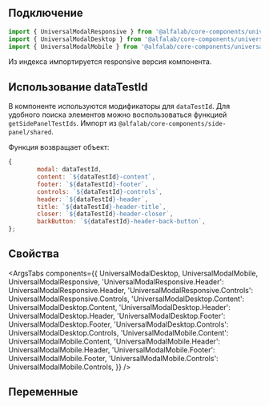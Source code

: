 
## Подключение

```jsx
import { UniversalModalResponsive } from '@alfalab/core-components/universal-modal';
import { UniversalModalDesktop } from '@alfalab/core-components/universal-modal/desktop';
import { UniversalModalMobile } from '@alfalab/core-components/universal-modal/mobile';
```

Из индекса импортируется responsive версия компонента.

## Использование dataTestId

В компоненте используются модификаторы для `dataTestId`.
Для удобного поиска элементов можно воспользоваться функцией `getSidePanelTestIds`.
Импорт из `@alfalab/core-components/side-panel/shared`.

Функция возвращает объект:

```jsx
{
        modal: dataTestId,
        content: `${dataTestId}-content`,
        footer: `${dataTestId}-footer`,
        controls: `${dataTestId}-controls`,
        header: `${dataTestId}-header`,
        title: `${dataTestId}-header-title`,
        closer: `${dataTestId}-header-closer`,
        backButton: `${dataTestId}-header-back-button`,
};
```

## Свойства

<ArgsTabs
    components={{
        UniversalModalDesktop,
        UniversalModalMobile,
        UniversalModalResponsive,
        'UniversalModalResponsive.Header': UniversalModalResponsive.Header,
        'UniversalModalResponsive.Controls': UniversalModalResponsive.Controls,
        'UniversalModalDesktop.Content': UniversalModalDesktop.Content,
        'UniversalModalDesktop.Header': UniversalModalDesktop.Header,
        'UniversalModalDesktop.Footer': UniversalModalDesktop.Footer,
        'UniversalModalDesktop.Controls': UniversalModalDesktop.Controls,
        'UniversalModalMobile.Content': UniversalModalMobile.Content,
        'UniversalModalMobile.Header': UniversalModalMobile.Header,
        'UniversalModalMobile.Footer': UniversalModalMobile.Footer,
        'UniversalModalMobile.Controls': UniversalModalMobile.Controls,
    }}
/>

## Переменные

<CssVars css={vars} />
